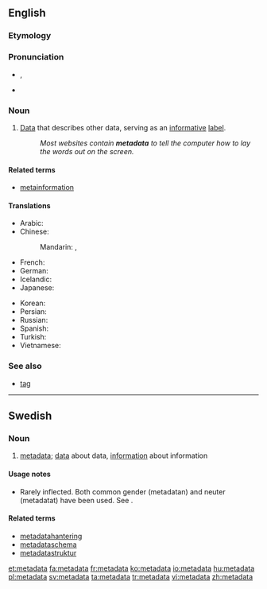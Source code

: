 ==English==
{{wikipedia}}

===Etymology===
{{prefix|meta|data}}

===Pronunciation===
* {{a|UK}} {{IPA|/ˈmɛt.əˌdeɪ.tə/}}, {{X-SAMPA|/"mEt.@%deI.t@/}}
* {{audio|En-us-metadata.ogg|Audio (US)}}

===Noun===
{{en-noun|-}}

# [[data|Data]] that describes other data, serving as an [[informative]] [[label]].
#: ''Most websites contain '''metadata''' to tell the computer how to lay the words out on the screen.''

====Related terms====
* [[metainformation]]

====Translations====
{{trans-top|data that describes data}}
* Arabic: {{t-|ar|بيانات وصفية|f-p|tr=bayānāt waṣfíyya}}
* Chinese:
*: Mandarin: {{t|cmn|元數據|sc=Hani}}, {{t|cmn|元数据|tr=yuánshùjù|sc=Hani}}
* French: {{t+|fr|métadonnées|f-p}}
* German: {{t-|de|Metadaten|p}}
* Icelandic: {{t-|is|lýsigögn|n-p}}
* Japanese: {{t-|ja|メタデータ|tr=metadēta|sc=Jpan}}
{{trans-mid}}
* Korean: {{t-|ko|메타데이터|tr=metadeiteo|sc=Kore}}
* Persian: {{t-|fa|فراداده|tr=farâdâde}}
* Russian: {{t-|ru|метаданные|n-p|tr=metadánnyje}}
* Spanish: {{t-|es|metadatos|m-p}}
* Turkish: {{t+|tr|üstveri}}
* Vietnamese: {{t+|vi|siêu dữ liệu}}
{{trans-bottom}}

===See also===
* [[tag]]

----

==Swedish==

===Noun===
{{sv-noun|g=c}}

# [[#English|metadata]]; [[data]] about data, [[information]] about information

====Usage notes====
* Rarely inflected. Both common gender (metadatan) and neuter (metadatat) have been used. See {{l|sv|data}}.

====Related terms====
* [[metadatahantering]]
* [[metadataschema]]
* [[metadatastruktur]]

[[et:metadata]]
[[fa:metadata]]
[[fr:metadata]]
[[ko:metadata]]
[[io:metadata]]
[[hu:metadata]]
[[pl:metadata]]
[[sv:metadata]]
[[ta:metadata]]
[[tr:metadata]]
[[vi:metadata]]
[[zh:metadata]]